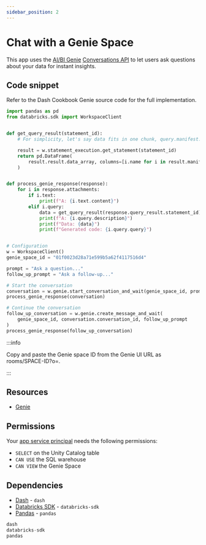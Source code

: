 ```yaml
---
sidebar_position: 2
---
```


# Chat with a Genie Space

This app uses the [AI/BI Genie](https://www.databricks.com/product/ai-bi) [Conversations API](https://docs.databricks.com/api/workspace/genie) to let users ask questions about your data for instant insights.

## Code snippet

Refer to the Dash Cookbook Genie source code for the full implementation.

```python title="app.py"
import pandas as pd
from databricks.sdk import WorkspaceClient


def get_query_result(statement_id):
    # For simplicity, let's say data fits in one chunk, query.manifest.total_chunk_count = 1

    result = w.statement_execution.get_statement(statement_id)
    return pd.DataFrame(
        result.result.data_array, columns=[i.name for i in result.manifest.schema.columns]
    )


def process_genie_response(response):
    for i in response.attachments:
        if i.text:
            print(f"A: {i.text.content}")
        elif i.query:
            data = get_query_result(response.query_result.statement_id)
            print(f"A: {i.query.description}")
            print(f"Data: {data}")
            print(f"Generated code: {i.query.query}")


# Configuration
w = WorkspaceClient()
genie_space_id = "01f0023d28a71e599b5a62f4117516d4"

prompt = "Ask a question..."
follow_up_prompt = "Ask a follow-up..."

# Start the conversation
conversation = w.genie.start_conversation_and_wait(genie_space_id, prompt)
process_genie_response(conversation)

# Continue the conversation
follow_up_conversation = w.genie.create_message_and_wait(
    genie_space_id, conversation.conversation_id, follow_up_prompt
)
process_genie_response(follow_up_conversation)
```

:::info

Copy and paste the Genie space ID from the Genie UI URL as rooms/SPACE-ID?o=.

:::

## Resources

- [Genie](https://www.databricks.com/what-aibi-genie)

## Permissions

Your [app service principal](https://docs.databricks.com/aws/en/dev-tools/databricks-apps/#how-does-databricks-apps-manage-authorization) needs the following permissions:

- `SELECT` on the Unity Catalog table
- `CAN USE` the SQL warehouse
- `CAN VIEW` the Genie Space

## Dependencies

- [Dash](https://pypi.org/project/dash/) - `dash`
- [Databricks SDK](https://pypi.org/project/databricks-sdk/) - `databricks-sdk`
- [Pandas](https://pypi.org/project/pandas/) - `pandas`

```python title="requirements.txt"
dash
databricks-sdk
pandas
```
